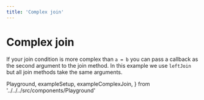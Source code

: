 ```yaml
---
title: 'Complex join'
---
```


# Complex join

If your join condition is more complex than `a = b` you can pass a callback as the second argument to the join method.
In this example we use `leftJoin` but all join methods take the same arguments.

  Playground,
  exampleSetup,
  exampleComplexJoin,
} from '../../../src/components/Playground'

<Playground code={exampleComplexJoin} setupCode={exampleSetup} />
